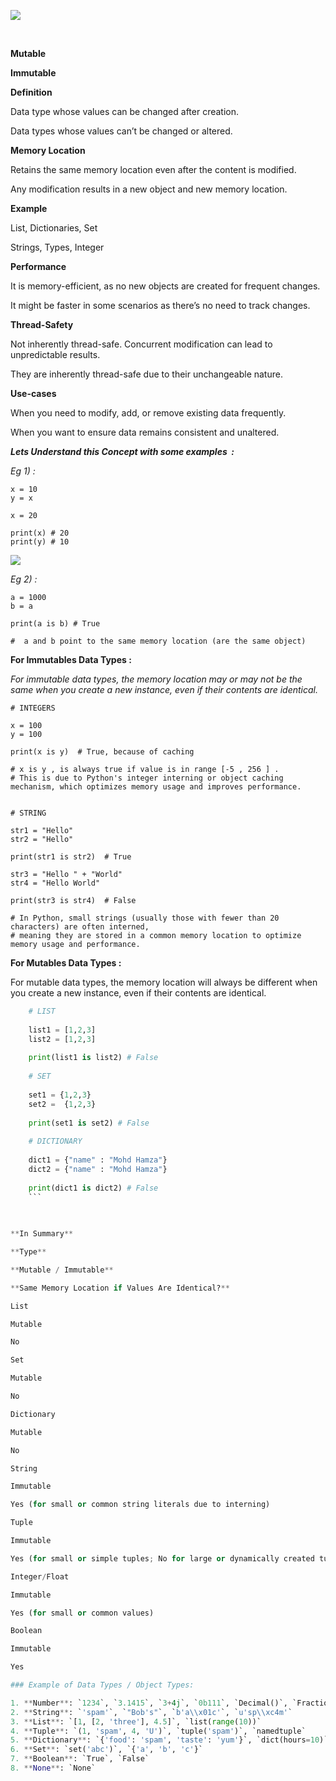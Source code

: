 ![](https://i.postimg.cc/y62mgZLQ/mutable-and-immutable.jpg)

 

**Mutable**

**Immutable**

**Definition**

Data type whose values can be changed after creation.

Data types whose values can’t be changed or altered.

**Memory Location**

Retains the same memory location even after the content is modified.

Any modification results in a new object and new memory location.

**Example**

List, Dictionaries, Set

Strings, Types, Integer

**Performance**

It is memory-efficient, as no new objects are created for frequent changes.

It might be faster in some scenarios as there’s no need to track changes.

**Thread-Safety**

Not inherently thread-safe. Concurrent modification can lead to unpredictable results.

They are inherently thread-safe due to their unchangeable nature.

**Use-cases**

When you need to modify, add, or remove existing data frequently.

When you want to ensure data remains consistent and unaltered.

**_Lets Understand this Concept with some examples  :_** 

_Eg 1) :_ 

    x = 10 
    y = x 
    
    x = 20
    
    print(x) # 20
    print(y) # 10

![](https://res.cloudinary.com/dkkifg17t/image/upload/v1735135070/Documentarium/Python/ok5n2vfh9pnhaeus8ypf.jpg)

_Eg 2) :_ 

    a = 1000
    b = a
    
    print(a is b) # True
    
    #  a and b point to the same memory location (are the same object)

**For Immutables Data Types :**

_For immutable data types, the memory location may or may not be the same when you create a new instance, even if their contents are identical._

    # INTEGERS
    
    x = 100
    y = 100
    
    print(x is y)  # True, because of caching
    
    # x is y , is always true if value is in range [-5 , 256 ] . 
    # This is due to Python's integer interning or object caching mechanism, which optimizes memory usage and improves performance.
    
    
    # STRING 
    
    str1 = "Hello"
    str2 = "Hello"
    
    print(str1 is str2)  # True
    
    str3 = "Hello " + "World"
    str4 = "Hello World"
    
    print(str3 is str4)  # False
    
    # In Python, small strings (usually those with fewer than 20 characters) are often interned, 
    # meaning they are stored in a common memory location to optimize memory usage and performance.
    

**For Mutables Data Types :**

For mutable data types, the memory location will always be different when you create a new instance, even if their contents are identical.

```python
    # LIST
    
    list1 = [1,2,3]
    list2 = [1,2,3]
    
    print(list1 is list2) # False
    
    # SET
    
    set1 = {1,2,3}
    set2 =  {1,2,3}
    
    print(set1 is set2) # False
    
    # DICTIONARY 
    
    dict1 = {"name" : "Mohd Hamza"}
    dict2 = {"name" : "Mohd Hamza"}
    
    print(dict1 is dict2) # False
    ```
    
    

**In Summary**

**Type**

**Mutable / Immutable**

**Same Memory Location if Values Are Identical?**

List

Mutable

No

Set

Mutable

No

Dictionary

Mutable

No

String

Immutable

Yes (for small or common string literals due to interning)

Tuple

Immutable

Yes (for small or simple tuples; No for large or dynamically created tuples)

Integer/Float

Immutable

Yes (for small or common values)

Boolean

Immutable

Yes

### Example of Data Types / Object Types:

1. **Number**: `1234`, `3.1415`, `3+4j`, `0b111`, `Decimal()`, `Fraction()`
2. **String**: `'spam'`, `"Bob's"`, `b'a\\x01c'`, `u'sp\\xc4m'`
3. **List**: `[1, [2, 'three'], 4.5]`, `list(range(10))`
4. **Tuple**: `(1, 'spam', 4, 'U')`, `tuple('spam')`, `namedtuple`
5. **Dictionary**: `{'food': 'spam', 'taste': 'yum'}`, `dict(hours=10)`
6. **Set**: `set('abc')`, `{'a', 'b', 'c'}`
7. **Boolean**: `True`, `False`
8. **None**: `None`
